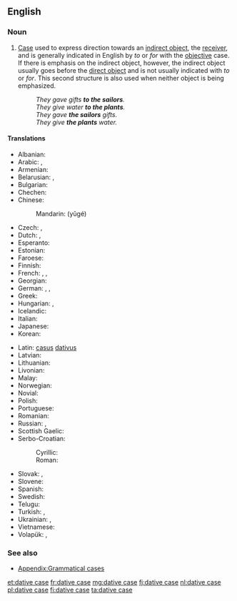 ==English==
{{wikipedia}}

===Noun===
{{en-noun|head=[[dative]] [[case]]}}

# {{context|grammar|lang=en}} [[case|Case]] used to express direction towards an [[indirect object]], the [[receiver]], and is generally indicated in English by ''to'' or ''for'' with the [[objective]] case. If there is emphasis on the indirect object, however, the indirect object usually goes before the [[direct object]] and is not usually indicated with ''to'' or ''for''. This second structure is also used when neither object is being emphasized.
#: ''They gave gifts '''to the sailors'''. ''
#: ''They give water '''to the plants'''.''
#: ''They gave '''the sailors''' gifts.''
#: ''They give '''the plants''' water.''
====Translations====
{{trans-top|case used to express direction towards an indirect object}}
* Albanian: {{t+|sq|dhanore|f}}
* Arabic: {{t|ar|حَالةُ المَفْعُولُ لَهُ|tr=ħáltu l-mafʕūlu láhu|f}}, {{t|ar|حَالَة مِنْ حَالاَتُ النُّصْب|tr=ħāla min al-ħalātu n-núṣb|f}}
* Armenian: {{t|hy|տրական հոլով}}
* Belarusian: {{t|be|давальны склон|tr=davál’ny sklon|m}}, {{t|be|дава́льны|m|sc=Cyrl}}
* Bulgarian: {{t|bg|дателен падеж|tr=dátelen padéž|m}}
* Chechen: {{t|ce|лург дожар}}
* Chinese:
*: Mandarin: {{zh-ts|與格|与格}} (yǔgé)
* Czech: {{t+|cs|dativ|m}}, {{t|cs|třetí pád|m}}
* Dutch: {{t+|nl|datief|m}}, {{t+|nl|derde naamval|m}}
* Esperanto: {{t+|eo|dativo}}
* Estonian: {{t+|et|daativ}}
* Faroese: {{t+|fo|hvørjumfall|n}}
* Finnish: {{t+|fi|datiivi}}
* French: {{t+|fr|datif|m}}, {{t+|fr|complément d'objet indirect|m}}, {{t|fr|C.O.I.|m}}
* Georgian: {{t+|ka|მიცემითი ბრუნვა|sc=Geor}}
* German: {{t+|de|Dativ|m}}, {{t+|de|Wemfall|m}}, {{t|de|dritter Fall|m}}
* Greek: {{t|el|δοτική πτώση|f}}
* Hungarian: {{t+|hu|részes eset}}, {{t|hu|részeshatározó eset}}
* Icelandic: {{t+|is|þágufall|n}}
* Italian: {{t|it|caso dativo|m}}
* Japanese: {{t+|ja|与格|tr=よかく, yokaku}}
* Korean: {{t+|ko|여격|sc=Kore}}
{{trans-mid}}
* Latin: [[casus]] [[dativus]] {{g|m}}
* Latvian: {{t+|lv|datīvs|m}}
* Lithuanian: {{t+|lt|naudininkas|m}}
* Livonian: {{t|liv|datīv}}
* Malay: {{t|ms|kes kasus ketiga}}
* Norwegian: {{t|no|dativ|m}}
* Novial: {{t|nov|dative}}
* Polish: {{t+|pl|celownik|m}}
* Portuguese: {{t|pt|caso dativo|m}}
* Romanian: {{t|ro|cazul dativ|m}}
* Russian: {{t+|ru|дательный падеж|m|tr=dátel’nyj padéž}}, {{t+|ru|да́тельный|m|sc=Cyrl}}
* Scottish Gaelic: {{t|gd|tuiseal tabhartach|m}}
* Serbo-Croatian:
*: Cyrillic: {{t|sh|датив|m}}
*: Roman: {{t+|sh|dativ|m}}
* Slovak: {{t|sk|tretí pád|m}}, {{t+|sk|datív|m}}
* Slovene: {{t+|sl|dajalnik|m}}
* Spanish: {{t|es|caso dativo|m}}
* Swedish: {{t+|sv|dativ}}
* Telugu: {{t|te|చతుర్థీ విభక్తి|sc=Telu}}
* Turkish: {{t|tr|-e hâli}}, {{t+|tr|datif}}
* Ukrainian: {{t|uk|дава́льний відмі́нок|m|sc=Cyrl}}, {{t+|uk|дава́льний|m|sc=Cyrl}}
* Vietnamese: {{t|vi|dữ cách}}
* Volapük: {{t|vo|kimefal}}, {{t+|vo|datif}}
{{trans-bottom}}

===See also===
* [[Appendix:Grammatical cases]]

[[et:dative case]]
[[fr:dative case]]
[[mg:dative case]]
[[fj:dative case]]
[[nl:dative case]]
[[pl:dative case]]
[[fi:dative case]]
[[ta:dative case]]